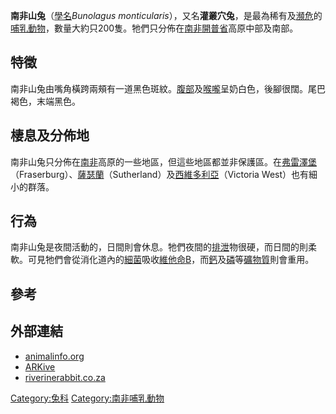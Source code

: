 {{speciesbox
| status = CR
| status_system = IUCN3.1
| status_ref = <ref name=iucn>{{cite iucn|last1=Collins| first1= K.| last2= Bragg| first2= C.| last3= Birss| first3= C.| year= 2019| title= Bunolagus monticularis| volume= 2019| page= e.T3326A45176532| doi= 10.2305/IUCN.UK.2019-1.RLTS.T3326A45176532.en}}</ref>
| image = Bunolagus monticularis imported from iNaturalist photo 15093370 on 5 February 2020.jpg
| genus = Bunolagus
| parent_authority = [[Oldfield_Thomas|Thomas]], 1929
| species = monticularis
| authority = ([[Oldfield_Thomas|Thomas]], 1903)
| range_map = Riverine Rabbit area.png
| range_map_caption = 南非山兔的分布范围
}}
'''南非山兔'''（[[學名|學名]]''Bunolagus monticularis''），又名'''灌叢穴兔'''，是最為稀有及[[瀕危|瀕危]]的[[哺乳動物|哺乳動物]]，數量大約只200隻。牠們只分佈在[[南非|南非]][[開普省|開普省]]高原中部及南部。

== 特徵 ==
南非山兔由嘴角橫跨兩頰有一道黑色斑紋。[[腹部|腹部]]及[[喉嚨|喉嚨]]呈奶白色，後腳很闊。尾巴褐色，末端黑色。

== 棲息及分佈地 ==
南非山兔只分佈在[[南非|南非]]高原的一些地區，但這些地區都並非保護區。在[[弗雷澤堡|弗雷澤堡]]（Fraserburg）、[[薩瑟蘭|薩瑟蘭]]（Sutherland）及[[西維多利亞|西維多利亞]]（Victoria West）也有細小的群落。

== 行為 ==
南非山兔是夜間活動的，日間則會休息。牠們夜間的[[排泄|排泄]]物很硬，而日間的則柔軟。可見牠們會從消化道內的[[細菌|細菌]]吸收[[維他命B|維他命B]]，而[[鈣|鈣]]及[[磷|磷]]等[[礦物質|礦物質]]則會重用。

== 參考 ==
{{reflist}}

== 外部連結 ==
* [http://www.animalinfo.org/species/bunomont.htm#ixzz0oSeF2hP3 animalinfo.org]{{Wayback|url=http://www.animalinfo.org/species/bunomont.htm#ixzz0oSeF2hP3 |date=20100612212154 }}
* [https://web.archive.org/web/20060502193625/http://www.arkive.org/species/GES/mammals/Bunolagus_monticularis/ ARKive]
* [https://web.archive.org/web/20010422064014/http://www.riverinerabbit.co.za/images/thumbnails/pages/rabbit11_jpg_jpg.htm riverinerabbit.co.za]
{{兔形目}}
{{Taxonbar|from=Q300964}}

[[Category:兔科|Category:兔科]]
[[Category:南非哺乳動物|Category:南非哺乳動物]]